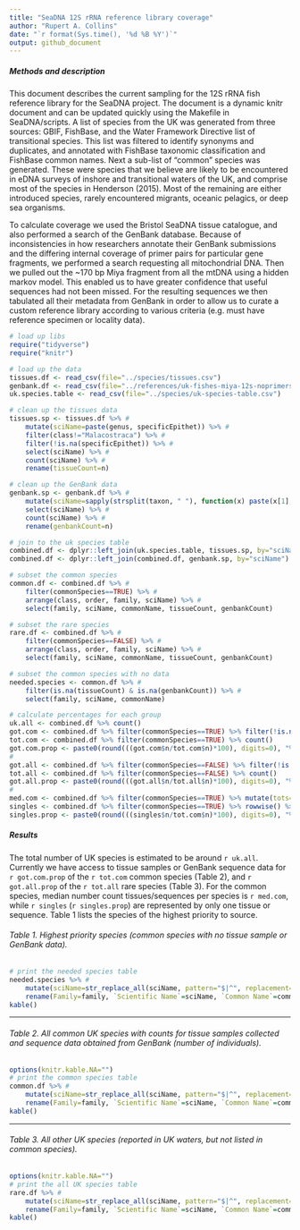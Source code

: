 ```yaml
---
title: "SeaDNA 12S rRNA reference library coverage"
author: "Rupert A. Collins"
date: "`r format(Sys.time(), '%d %B %Y')`"
output: github_document
---
```



##### Methods and description
This document describes the current sampling for the 12S rRNA fish reference library for the SeaDNA project. 
The document is a dynamic knitr document and can be updated quickly using the Makefile in SeaDNA/scripts.
A list of species from the UK was generated from three sources: GBIF, FishBase, and the Water Framework Directive list of transitional species.
This list was filtered to identify synonyms and duplicates, and annotated with FishBase taxonomic classification and FishBase common names.
Next a sub-list of "common" species was generated. 
These were species that we believe are likely to be encountered in eDNA surveys of inshore and transitional waters of the UK, and comprise most of the species in Henderson (2015).
Most of the remaining are either introduced species, rarely encountered migrants, oceanic pelagics, or deep sea organisms.


To calculate coverage we used the Bristol SeaDNA tissue catalogue, and also performed a search of the GenBank database. 
Because of inconsistencies in how researchers annotate their GenBank submissions and the differing internal coverage of primer pairs for particular gene fragments, we performed a search requesting all mitochondrial DNA.
Then we pulled out the ~170 bp Miya fragment from all the mtDNA using a hidden markov model. This enabled us to have greater confidence that useful sequences had not been missed. 
For the resulting sequences we then tabulated all their metadata from GenBank in order to allow us to curate a custom reference library according to various criteria (e.g. must have reference specimen or locality data).
<!-- NEED TO ALSO SEARCH GENBANK UNDER SYNONYMS, CHANGE/CHECK STREAKED GURNARD, INVESTIGATE REFSEQ SEQUENCES FOR REPETITION -->


```r
# load up libs
require("tidyverse")
require("knitr")
```


```r
# load up the data
tissues.df <- read_csv(file="../species/tissues.csv")
genbank.df <- read_csv(file="../references/uk-fishes-miya-12s-noprimers.csv")
uk.species.table <- read_csv(file="../species/uk-species-table.csv")
```


```r
# clean up the tissues data
tissues.sp <- tissues.df %>% #
    mutate(sciName=paste(genus, specificEpithet)) %>% #
    filter(class!="Malacostraca") %>% #
    filter(!is.na(specificEpithet)) %>% #
    select(sciName) %>% #
    count(sciName) %>% #
    rename(tissueCount=n)
```


```r
# clean up the GenBank data
genbank.sp <- genbank.df %>% #
    mutate(sciName=sapply(strsplit(taxon, " "), function(x) paste(x[1], x[2]))) %>% #
    select(sciName) %>% #
    count(sciName) %>% #
    rename(genbankCount=n)
```


```r
# join to the uk species table
combined.df <- dplyr::left_join(uk.species.table, tissues.sp, by="sciName")
combined.df <- dplyr::left_join(combined.df, genbank.sp, by="sciName")
```


```r
# subset the common species
common.df <- combined.df %>% #
    filter(commonSpecies==TRUE) %>% #
    arrange(class, order, family, sciName) %>% #
    select(family, sciName, commonName, tissueCount, genbankCount)
```

```r
# subset the rare species
rare.df <- combined.df %>% #
    filter(commonSpecies==FALSE) %>% #
    arrange(class, order, family, sciName) %>% #
    select(family, sciName, commonName, tissueCount, genbankCount)
```


```r
# subset the common species with no data
needed.species <- common.df %>% #
    filter(is.na(tissueCount) & is.na(genbankCount)) %>% #
    select(family, sciName, commonName)
```

```r
# calculate percentages for each group
uk.all <- combined.df %>% count()
got.com <- combined.df %>% filter(commonSpecies==TRUE) %>% filter(!is.na(tissueCount) | !is.na(genbankCount)) %>% count()
tot.com <- combined.df %>% filter(commonSpecies==TRUE) %>% count()
got.com.prop <- paste0(round(((got.com$n/tot.com$n)*100), digits=0), "%")
#
got.all <- combined.df %>% filter(commonSpecies==FALSE) %>% filter(!is.na(tissueCount) | !is.na(genbankCount)) %>% count()
tot.all <- combined.df %>% filter(commonSpecies==FALSE) %>% count()
got.all.prop <- paste0(round(((got.all$n/tot.all$n)*100), digits=0), "%")
#
med.com <- combined.df %>% filter(commonSpecies==TRUE) %>% mutate(tots=tissueCount+genbankCount) %>% summarise(m=median(tots,na.rm=TRUE))
singles <- combined.df %>% filter(commonSpecies==TRUE) %>% rowwise() %>% mutate(tots=sum(tissueCount,genbankCount, na.rm=TRUE)) %>% filter(tots==1) %>% count()
singles.prop <- paste0(round(((singles$n/tot.com$n)*100), digits=0), "%")
```

##### Results
The total number of UK species is estimated to be around `r uk.all`.
Currently we have access to tissue samples or GenBank sequence data for `r got.com.prop` of the `r tot.com` common species (Table 2), and `r got.all.prop` of the `r tot.all` rare species (Table 3).
For the common species, median number count tissues/sequences per species is `r med.com`, while `r singles` (`r singles.prop`) are represented by only one tissue or sequence.
Table 1 lists the species of the highest priority to source.


###### Table 1. Highest priority species (common species with no tissue sample or GenBank data).
```r
# print the needed species table
needed.species %>% #
    mutate(sciName=str_replace_all(sciName, pattern="$|^", replacement="*")) %>% #
    rename(Family=family, `Scientific Name`=sciName, `Common Name`=commonName) %>% #
kable()
```
---


###### Table 2. All common UK species with counts for tissue samples collected and sequence data obtained from GenBank (number of individuals).
```r
options(knitr.kable.NA="")
# print the common species table
common.df %>% #
    mutate(sciName=str_replace_all(sciName, pattern="$|^", replacement="*")) %>% #
    rename(Family=family, `Scientific Name`=sciName, `Common Name`=commonName, `Tissue Count`=tissueCount, `GenBank Count`=genbankCount) %>% #
kable()
```
---


###### Table 3. All other UK species (reported in UK waters, but not listed in common species).
```r
options(knitr.kable.NA="")
# print the all UK species table
rare.df %>% #
    mutate(sciName=str_replace_all(sciName, pattern="$|^", replacement="*")) %>% #
    rename(Family=family, `Scientific Name`=sciName, `Common Name`=commonName, `Tissue Count`=tissueCount, `GenBank Count`=genbankCount) %>% #
kable()
```

